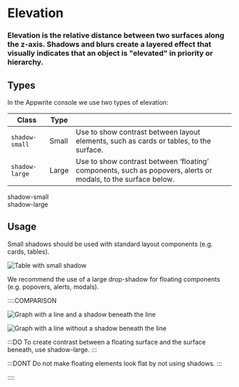 # Elevation

### Elevation is the relative distance between two surfaces along the z-axis. Shadows and blurs create a layered effect that visually indicates that an object is "elevated" in priority or hierarchy.

## Types

In the Appwrite console we use two types of elevation:

| Class          | Type  |                                                                                                                                           |
| -------------- | ----- | ----------------------------------------------------------------------------------------------------------------------------------------- |
| `shadow-small` | Small | Use to show contrast between layout elements, such as cards or tables, to the surface.                                                    |
| `shadow-large` | Large | Use to show contrast between ‘floating’ components, such as popovers, alerts or modals, to the surface below.                             |

<Preview center>
  <div class="card" style="box-shadow:var(--shadow-small);">
    shadow-small
  </div>

  <div class="card" style="box-shadow:var(--shadow-large);">
    shadow-large
  </div>
</Preview>

## Usage

<div class="u-flex u-flex-vertical u-gap-32">
Small shadows should be used with standard layout components (e.g. cards, tables).

![Table with small shadow](/images/elevation-1.svg)

We recommend the use of a large drop-shadow for floating components (e.g. popovers, alerts, modals).

::::COMPARISON

![Graph with a line and a shadow beneath the line](/images/elevation-2.svg)

![Graph with a line without a shadow beneath the line](/images/elevation-3.svg)

:::DO
To create contrast between a floating surface and the surface beneath, use shadow-large.
:::

:::DONT
Do not make floating elements look flat by not using shadows.
:::

::::

</div>

